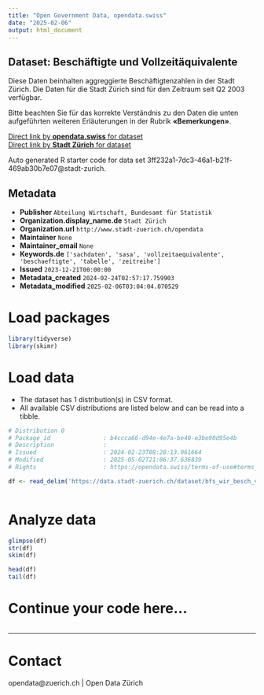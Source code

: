 ```yaml
---
title: "Open Government Data, opendata.swiss"
date: "2025-02-06"
output: html_document
---
```


## Dataset: Beschäftigte und Vollzeitäquivalente


Diese Daten beinhalten aggreggierte Beschäftigtenzahlen in der Stadt Zürich. Die Daten für die Stadt Zürich sind für den Zeitraum seit Q2 2003 verfügbar.

Bitte beachten Sie für das korrekte Verständnis zu den Daten die unten aufgeführten weiteren Erläuterungen in der Rubrik **«Bemerkungen»**.



[Direct link by **opendata.swiss** for dataset](https://opendata.swiss/de/dataset/beschaftigte-und-vollzeitaquivalente-seit-q2-2003)<br>
[Direct link by **Stadt Zürich** for dataset](https://data.stadt-zuerich.ch/dataset/bfs_wir_besch_vzaeq_jahr_od4001)

Auto generated R starter code for data set 3ff232a1-7dc3-46a1-b21f-469ab30b7e07@stadt-zurich.

## Metadata

- **Publisher** `Abteilung Wirtschaft, Bundesamt für Statistik`
- **Organization.display_name.de** `Stadt Zürich`
- **Organization.url** `http://www.stadt-zuerich.ch/opendata`
- **Maintainer** `None`
- **Maintainer_email** `None`
- **Keywords.de** `['sachdaten', 'sasa', 'vollzeitaequivalente', 'beschaeftigte', 'tabelle', 'zeitreihe']`
- **Issued** `2023-12-21T00:00:00`
- **Metadata_created** `2024-02-24T02:57:17.759903`
- **Metadata_modified** `2025-02-06T03:04:04.070529`


# Load packages

```r

library(tidyverse)
library(skimr)

```

# Load data

-   The dataset has 1 distribution(s) in CSV format.
-   All available CSV distributions are listed below and can be read into a tibble.

```r

# Distribution 0
# Package_id               : b4ccca66-d94e-4e7a-be40-e3be90d95e4b
# Description              : 
# Issued                   : 2024-02-23T08:28:13.961664
# Modified                 : 2025-05-02T21:06:37.636839
# Rights                   : https://opendata.swiss/terms-of-use#terms_open

df <- read_delim('https://data.stadt-zuerich.ch/dataset/bfs_wir_besch_vzaeq_jahr_od4001/download/WIR400OD4001.csv')



```

# Analyze data

```r

glimpse(df)
str(df)
skim(df)

head(df)
tail(df)

```

# Continue your code here...

```r

```

------------------------------------------------------------------------

# Contact

opendata@zuerich.ch | Open Data Zürich
